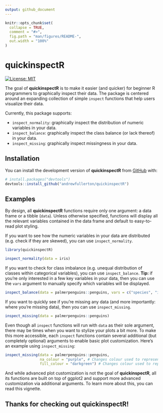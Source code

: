 ```yaml
---
output: github_document
---
```


<!-- README.md is generated from README.Rmd. Please edit that file -->

```r
knitr::opts_chunk$set(
  collapse = TRUE,
  comment = "#>",
  fig.path = "man/figures/README-",
  out.width = "100%"
)
```

# quickinspectR

<!-- badges: start -->

[![License: MIT](https://img.shields.io/badge/License-MIT-yellow.svg)](https://opensource.org/licenses/MIT)

<!-- badges: end -->

The goal of **quickinspectR** is to make it easier (and quicker) for beginner R programmers to graphically inspect their data. The package is centered around an expanding collection of simple `inspect` functions that help users visualize their data.

Currently, this package supports:

-   `inspect_normality`: graphically inspect the distribution of numeric variables in your data.
-   `inspect_balance`: graphically inspect the class balance (or lack thereof) in your data.
-   `inspect_missing`: graphically inspect missingness in your data.

## Installation

You can install the development version of **quickinspectR** from [GitHub](https://github.com/andrewfullerton/quickinspectR) with:

``` r
# install.packages("devtools")
devtools::install_github("andrewfullerton/quickinspectR")
```

## Examples

By design, all **quickinspectR** functions require only one argument: a data frame or a tibble (`data`). Unless otherwise specified, functions will display all the relevant variables contained in the data frame and default to easy-to-read plot styling. 

If you want to see how the numeric variables in your data are distributed (e.g. check if they are skewed), you can use `inspect_normality`.

```r
library(quickinspectR)

inspect_normality(data = iris)
```

If you want to check for class imbalance (e.g. unequal distribution of classes within categorical variables), you can use `inspect_balance`. **Tip:** if you're only interested in a few key variables in your data, then you can use the `vars` argument to manually specify which variables will be displayed.

```r
inspect_balance(data = palmerpenguins::penguins, vars = c("species", "island"))
```

If you want to quickly see if you're missing any data (and more importantly: where you're missing data), then you can use `inspect_missing`. 

```r
inspect_missing(data = palmerpenguins::penguins)
```

Even though all `inspect` functions will run with `data` as their sole argument, there may be times when you want to stylize your plots a bit more. To make this more accessible, each `inspect` functions contain several additional (but completely optional) arguments to enable basic plot customization. Here's an example using `inspect_missing`:

```r
inspect_missing(data = palmerpenguins::penguins,
                na_colour = "purple", # Changes colour used to represent missing values
                fill_colour = "darkgreen") # Changes colour used to represent non-missing values
```

And while advanced plot customization is not the goal of **quickinspectR**, all its functions are built on top of ggplot2 and support more advanced customization via additional arguments. To learn more about this, you can read this vignette. 

## Thanks for checking out quickinspectR!
